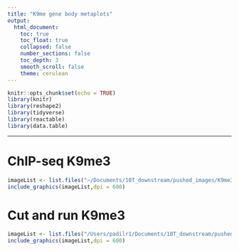 ```yaml
---
title: "K9me gene body metaplots"
output:
  html_document:
    toc: true
    toc_float: true
    collapsed: false
    number_sections: false
    toc_depth: 3
    smooth_scroll: false
    theme: cerulean
---
```


```r
knitr::opts_chunk$set(echo = TRUE)
library(knitr)
library(reshape2)
library(tidyverse)
library(reactable)
library(data.table)
```

---

# ChIP-seq K9me3
```r
imageList <- list.files("~/Documents/10T_downstream/pushed_images/K9me3/genebody_metaplots", pattern= "*.png", full.names=T)
include_graphics(imageList,dpi = 600)
```

# Cut and run K9me3
```r
imageList <- list.files("/Users/padilr1/Documents/10T_downstream/pushed_images/K9me3/genebody_metaplots/cut_and_run", pattern= "*.png", full.names=T)
include_graphics(imageList,dpi = 600)
```